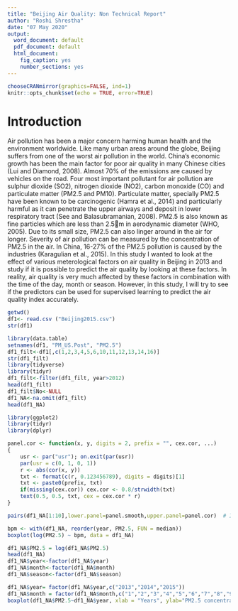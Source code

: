 ```yaml
---
title: "Beijing Air Quality: Non Technical Report"
author: "Roshi Shrestha"
date: "07 May 2020"
output:
  word_document: default
  pdf_document: default
  html_document:
    fig_caption: yes
    number_sections: yes
---
```


```r
chooseCRANmirror(graphics=FALSE, ind=1)
knitr::opts_chunk$set(echo = TRUE, error=TRUE)
```
# Introduction
Air pollution has been a major concern harming human health and the environment worldwide. Like many urban areas around the globe, Beijing suffers from one of the worst air pollution in the world. China’s economic growth has been the main factor for poor air quality in many Chinese cities (Lui and Diamond, 2008). Almost 70% of the emissions are caused by vehicles on the road. Four most important pollutant for air pollution are sulphur dioxide (SO2), nitrogen dioxide (NO2), carbon monoxide (CO) and particulate matter (PM2.5 and PM10). Particulate matter, specially PM2.5 have been known to be carcinogenic (Hamra et al., 2014) and particularly harmful as it can penetrate the upper airways and deposit in lower respiratory tract (See and Balasubramanian, 2008). PM2.5 is also known as fine particles which are less than 2.5m in aerodynamic diameter (WHO, 2005). Due to its small size, PM2.5 can also linger around in the air for longer. Severity of air pollution can be measured by the concentration of PM2.5 in the air. In China, 16-27% of the PM2.5 pollution is caused by the industries (Karagulian et al., 2015). In this study I wanted to look at the effect of various meterological factors on air quality in Beijing in 2013 and study if it is possible to predict the air quality by looking at these factors. In reality, air quality is very much affected by these factors in combination with the time of the day, month or season. However, in this study, I will try to see if the predictors can be used for supervised learning to predict the air quality index accurately. 


```r
getwd()
df1<- read.csv ("Beijing2015.csv")
str(df1)
```

```r
library(data.table)
setnames(df1, "PM_US.Post", "PM2.5")
df1_filt<-df1[,c(1,2,3,4,5,6,10,11,12,13,14,16)]
str(df1_filt)
library(tidyverse)
library(tidyr)
df1_filt<-filter(df1_filt, year>2012)
head(df1_filt)
df1_filt$No<-NULL
df1_NA<-na.omit(df1_filt)
head(df1_NA)
```
```r
library(ggplot2)
library(tidyr)
library(dplyr)
```



```r
panel.cor <- function(x, y, digits = 2, prefix = "", cex.cor, ...)
{
    usr <- par("usr"); on.exit(par(usr))
    par(usr = c(0, 1, 0, 1))
    r <- abs(cor(x, y))
    txt <- format(c(r, 0.123456789), digits = digits)[1]
    txt <- paste0(prefix, txt)
    if(missing(cex.cor)) cex.cor <- 0.8/strwidth(txt)
    text(0.5, 0.5, txt, cex = cex.cor * r)
}
```
```r

pairs(df1_NA[1:10],lower.panel=panel.smooth,upper.panel=panel.cor)  # Iws variable is missing in this correlation. Please organise the data (bring before cbwd) and include that one in correlation

bpm <- with(df1_NA, reorder(year, PM2.5, FUN = median))
boxplot(log(PM2.5) ~ bpm, data = df1_NA)
```
```r

df1_NA$PM2.5 = log(df1_NA$PM2.5)
head(df1_NA)
df1_NA$year<-factor(df1_NA$year)
df1_NA$month<-factor(df1_NA$month)
df1_NA$season<-factor(df1_NA$season)

df1_NA$year= factor(df1_NA$year,c("2013","2014","2015"))
df1_NA$month = factor(df1_NA$month,c("1","2","3","4","5","6","7","8","9","10","11","12"))
boxplot(df1_NA$PM2.5~df1_NA$year, xlab = "Years", ylab="PM2.5 concentrations(ug/m3)")
        
        
        
```
